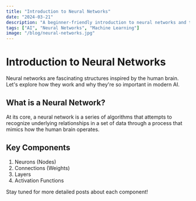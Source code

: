 ```yaml
---
title: "Introduction to Neural Networks"
date: "2024-03-21"
description: "A beginner-friendly introduction to neural networks and their applications."
tags: ["AI", "Neural Networks", "Machine Learning"]
image: "/blog/neural-networks.jpg"
---
```


# Introduction to Neural Networks

Neural networks are fascinating structures inspired by the human brain. Let's explore how they work and why they're so important in modern AI.

## What is a Neural Network?

At its core, a neural network is a series of algorithms that attempts to recognize underlying relationships in a set of data through a process that mimics how the human brain operates.

## Key Components

1. Neurons (Nodes)
2. Connections (Weights)
3. Layers
4. Activation Functions

Stay tuned for more detailed posts about each component! 